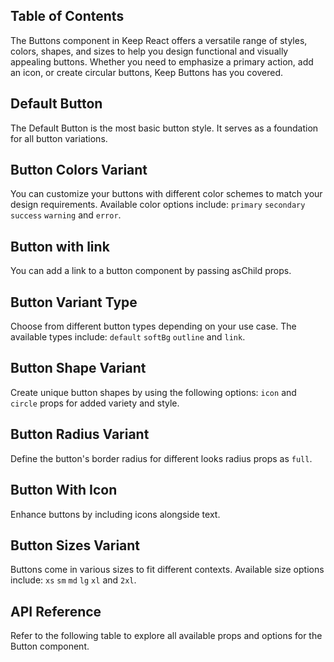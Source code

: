 
## Table of Contents

The Buttons component in Keep React offers a versatile range of styles, colors, shapes, and sizes to help you design functional and visually appealing buttons. Whether you need to emphasize a primary action, add an icon, or create circular buttons, Keep Buttons has you covered.

## Default Button

The Default Button is the most basic button style. It serves as a foundation for all button variations.

<CodeHighlightPreview code={DefaultButtonCode}>
  <DefaultButton />
</CodeHighlightPreview>

## Button Colors Variant

You can customize your buttons with different color schemes to match your design requirements. Available color options include: `primary` `secondary` `success` `warning` and `error`.

<CodeHighlightPreview code={KeepButtonColorCode}>
  <KeepButtonColor />
</CodeHighlightPreview>

## Button with link

You can add a link to a button component by passing asChild props.

<CodeHighlightPreview code={KeepButtonLinkCode}>
  <KeepButtonLink />
</CodeHighlightPreview>

## Button Variant Type

Choose from different button types depending on your use case. The available types include: `default` `softBg` `outline` and `link`.

<CodeHighlightPreview code={KeepButtonTypeCode}>
  <KeepButtonType />
</CodeHighlightPreview>

## Button Shape Variant

Create unique button shapes by using the following options: `icon` and `circle` props for added variety and style.

<CodeHighlightPreview code={KeepButtonShapeCode}>
  <KeepButtonShape />
</CodeHighlightPreview>

## Button Radius Variant

Define the button's border radius for different looks radius props as `full`.

<CodeHighlightPreview code={RadiusButtonCode}>
  <RadiusButton />
</CodeHighlightPreview>

## Button With Icon

Enhance buttons by including icons alongside text.

<CodeHighlightPreview code={KeepButtonIconCode}>
  <KeepButtonIcon />
</CodeHighlightPreview>

## Button Sizes Variant

Buttons come in various sizes to fit different contexts. Available size options include: `xs` `sm` `md` `lg` `xl` and `2xl`.

<CodeHighlightPreview code={KeepButtonSizeCode}>
  <KeepButtonSize />
</CodeHighlightPreview>

## API Reference

Refer to the following table to explore all available props and options for the Button component.

<ComponentApi data={buttonApiData} />
